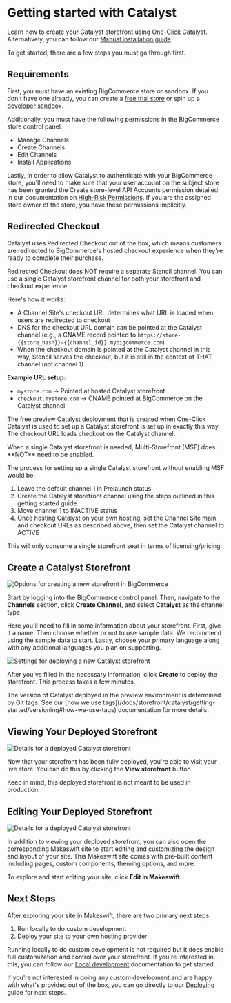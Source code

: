 # Getting started with Catalyst

Learn how to create your Catalyst storefront using [One-Click Catalyst](/docs/storefront/catalyst/getting-started/workflows/one-click-catalyst). Alternatively, you can follow our [Manual installation guide](/docs/storefront/catalyst/development/manual-installation).

To get started, there are a few steps you must go through first.

## Requirements

First, you must have an existing BigCommerce store or sandbox. If you don't have one already, you can create a [free trial store](https://www.bigcommerce.com/essentials/free-trial/) or spin up a [developer sandbox](/docs/start/about/sandboxes).

Additionally, you must have the following permissions in the BigCommerce store control panel:

- Manage Channels
- Create Channels
- Edit Channels
- Install Applications

Lastly, in order to allow Catalyst to authenticate with your BigCommerce store, you'll need to make sure that your user account on the subject store has been granted the Create store-level API Accounts permission detailed in our documentation on [High-Risk Permissions](https://support.bigcommerce.com/s/article/User-Permissions#highrisk). If you are the assigned store owner of the store, you have these permissions implicitly.

## Redirected Checkout

Catalyst uses Redirected Checkout out of the box, which means customers are redirected to BigCommerce's hosted checkout experience when they're ready to complete their purchase.

<Callout type='info'>
	Redirected Checkout does NOT require a separate Stencil channel. You can use a
	single Catalyst storefront channel for both your storefront and checkout
	experience.
</Callout>

Here's how it works:

- A Channel Site's checkout URL determines what URL is loaded when users are redirected to checkout
- DNS for the checkout URL domain can be pointed at the Catalyst channel (e.g., a CNAME record pointed to `https://store-{{store_hash}}-{{channel_id}}.mybigcommerce.com`)
- When the checkout domain is pointed at the Catalyst channel in this way, Stencil serves the checkout, but it is still in the context of THAT channel (not channel 1)

**Example URL setup:**

- `mystore.com` → Pointed at hosted Catalyst storefront
- `checkout.mystore.com` → CNAME pointed at BigCommerce on the Catalyst channel

The free preview Catalyst deployment that is created when One-Click Catalyst is used to set up a Catalyst storefront is set up in exactly this way. The checkout URL loads checkout on the Catalyst channel.

<Callout type='info'>
	When a single Catalyst storefront is needed, Multi-Storefront (MSF) does
	**NOT** need to be enabled.
</Callout>

The process for setting up a single Catalyst storefront without enabling MSF would be:

1. Leave the default channel 1 in Prelaunch status
2. Create the Catalyst storefront channel using the steps outlined in this getting started guide
3. Move channel 1 to INACTIVE status
4. Once hosting Catalyst on your own hosting, set the Channel Site main and checkout URLs as described above, then set the Catalyst channel to ACTIVE

This will only consume a single storefront seat in terms of licensing/pricing.

## Create a Catalyst Storefront

![Options for creating a new storefront in BigCommerce](https://storage.googleapis.com/bigcommerce-production-dev-center/images/catalyst/getting-started/create-channel-options.jpeg)

Start by logging into the BigCommerce control panel. Then, navigate to the **Channels** section, click **Create Channel**, and select **Catalyst** as the channel type.

Here you'll need to fill in some information about your storefront. First, give it a name. Then choose whether or not to use sample data. We recommend using the sample data to start. Lastly, choose your primary language along with any additional languages you plan on supporting.

![Settings for deploying a new Catalyst storefront](https://storage.googleapis.com/bigcommerce-production-dev-center/images/catalyst/getting-started/create-catalyst-options.jpeg)

After you've filled in the necessary information, click **Create** to deploy the storefront. This process takes a few minutes.

<Callout type='warning'>
	The version of Catalyst deployed in the preview environment is determined by
	Git tags. See our [how we use tags](/docs/storefront/catalyst/getting-started/versioning#how-we-use-tags)
	documentation for more details.
</Callout>

## Viewing Your Deployed Storefront

![Details for a deployed Catalyst storefront](https://storage.googleapis.com/bigcommerce-production-dev-center/images/catalyst/getting-started/deployed-storefront-details.jpeg)

Now that your storefront has been fully deployed, you're able to visit your live store. You can do this by clicking the **View storefront** button.

<Callout type='warning'>
	Keep in mind, this deployed storefront is not meant to be used in production.
</Callout>

## Editing Your Deployed Storefront

![Details for a deployed Catalyst storefront](https://storage.googleapis.com/bigcommerce-production-dev-center/images/catalyst/getting-started/deployed-storefront-details.jpeg)

In addition to viewing your deployed storefront, you can also open the corresponding Makeswift site to start editing and customizing the design and layout of your site. This Makeswift site comes with pre-built content including pages, custom components, theming options, and more.

To explore and start editing your site, click **Edit in Makeswift**.

## Next Steps

After exploring your site in Makeswift, there are two primary next steps:

1. Run locally to do custom development
2. Deploy your site to your own hosting provider

Running locally to do custom development is not required but it does enable full customization and control over your storefront. If you're interested in this, you can follow our [Local development](/docs/storefront/catalyst/getting-started/local-development) documentation to get started.

If you're not interested in doing any custom development and are happy with what's provided out of the box, you can go directly to our [Deploying](/docs/storefront/catalyst/getting-started/deploying/vercel) guide for next steps.
